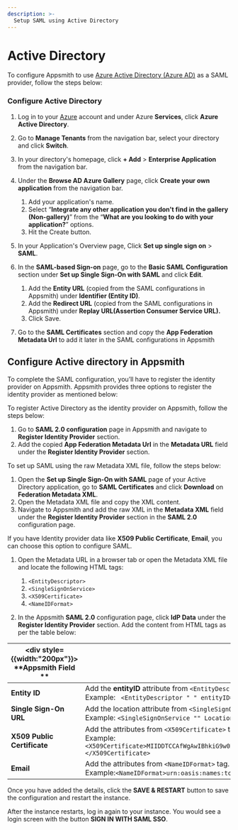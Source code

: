 ```yaml
---
description: >-
  Setup SAML using Active Directory
---
```


# Active Directory

To configure Appsmith to use [Azure Active Directory (Azure AD)](https://portal.azure.com/#allservices) as a SAML provider, follow the steps below:

### Configure Active Directory

1. Log in to your [Azure](https://portal.azure.com/#allservices) account and under Azure **Services**, click **Azure Active Directory**.
2. Go to **Manage Tenants** from the navigation bar, select your directory and click **Switch**.
3. In your directory's homepage, click **+ Add** > **Enterprise Application** from the navigation bar. 
4. Under the **Browse AD Azure Gallery** page, click **Create your own application** from the navigation bar.
   1. Add your application's name.
   2. Select “**Integrate any other application you don't find in the gallery (Non-gallery)**” from the “**What are you looking to do with your application?**” options.
   3. Hit the Create button.

5. In your Application's Overview page, Click **Set up single sign on** > **SAML**.
6. In the **SAML-based Sign-on** page, go to the **Basic SAML Configuration** section under **Set up Single Sign-On with SAML** and click **Edit**. 
    1. Add the **Entity URL** (copied from the SAML configurations in Appsmith) under **Identifier (Entity ID)**.
    2. Add the **Redirect URL** (copied from the SAML configurations in Appsmith) under **Replay URL(Assertion Consumer Service URL).**
    3. Click Save.
7. Go to the **SAML Certificates** section and copy the **App Federation Metadata Url** to add it later in the SAML configurations in Appsmith

## Configure Active directory in Appsmith

To complete the SAML configuration, you’ll have to register the identity provider on Appsmith. Appsmith provides three options to register the identity provider as mentioned below:

<Tabs queryString="active_directory-saml">
<TabItem label="Metadata URL (recommended)" value="active_directory-metadataurl">

To register Active Directory as the identity provider on Appsmith, follow the steps below:
1. Go to **SAML 2.0 configuration** page in Appsmith and navigate to **Register Identity Provider** section.
2. Add the copied **App Federation Metadata Url** in the **Metadata URL** field under the **Register Identity Provider** section.

</TabItem>

<TabItem label="Metadata XML" value="active_directory-metdataxml">

To set up SAML using the raw Metadata XML file, follow the steps below:
1. Open the **Set up Single Sign-On with SAML** page of your Active Directory application, go to **SAML Certificates** and click **Download** on **Federation Metadata XML**.
2. Open the Metadata XML file and copy the XML content.
3. Navigate to Appsmith and add the raw XML in the **Metadata XML** field under the **Register Identity Provider** section in the **SAML 2.0** configuration page.

</TabItem>
<TabItem label="Idp Data" value="active_directory-idpdata">

If you have Identity provider data like **X509 Public Certificate**, **Email**, you can choose this option to configure SAML.

1. Open the Metadata URL in a browser tab or open the Metadata XML file and locate the following HTML tags:
    1. `<EntityDescriptor>`
    2. `<SingleSignOnService>`
    3. `<X509Certificate>`
    4. `<NameIDFormat>`

2. In the Appsmith **SAML 2.0** configuration page, click **IdP Data** under the **Register Identity Provider** section. Add the content from HTML tags as per the table below:

| <div style= {{width:"200px"}}> **Appsmith Field ** </div>  | <div style= {{width:"auto"}}> **Metadata XML Tag**  </div>                                                                      |
| ------------------- | ------------------------------------------------------------------------------------------ |
| **Entity ID**               |  Add the **entityID** attribute from `<EntityDescriptor>` tag. <br/>  Example: ` <EntityDescriptor " " entityID="**urn:dev-ux0tussx.us.auth0.com**" />`                 |
| **Single Sign-On URL**      | Add the location attribute from `<SingleSignOnService>` tag.<br/>  Example: `<SingleSignOnService "" Location="**https://dev-f0u-ur7m.us.auth0.com/samlp/00Jtsq4cJAixq20wK2f5PbZmq7xX4eZu**"/>`                                                                    |
| **X509 Public Certificate** | Add the attributes from `<X509Certificate>` tag.<br/> Example: `<X509Certificate>MIIDDTCCAfWgAwIBhkiG9w0BAQEFAAOCAQ8AMIIBCgKCAQEAvB/SNHv7LpNHXCTcA6nTW+HZ5BDen2ZbrbgnopIUMWdduv2HHXUCCe/m7FOUABo0IwQDAPBgNVHRMBAf8EBTADAQH/dinHdqf9wZURyNXpVtk9FG4SM6TCrRCEdsc8Xgzl7wDHcJKl2X5aSzQ=</X509Certificate>`                                                                         |
| **Email**                   | Add the attributes from `<NameIDFormat>` tag.<br/> Example:`<NameIDFormat>urn:oasis:names:tc:SAML:1.1:nameid-format:emailAddress</NameIDFormat>` |


</TabItem>
</Tabs>

Once you have added the details, click the **SAVE & RESTART** button to save the configuration and restart the instance. 

After the instance restarts, log in again to your instance. You would see a login screen with the button **SIGN IN WITH SAML SSO**.